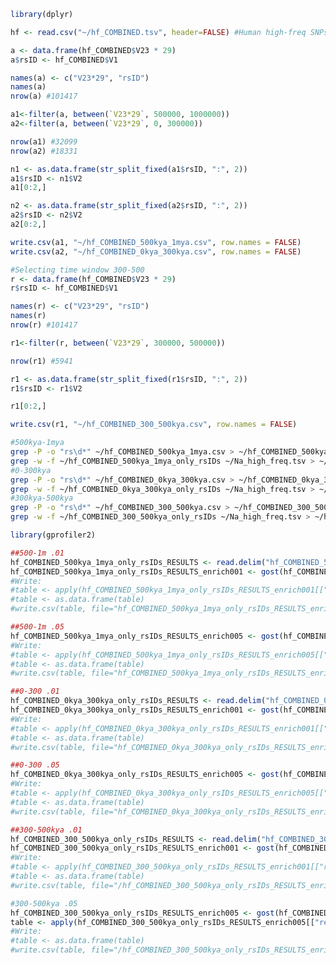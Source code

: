 ```r
library(dplyr)

hf <- read.csv("~/hf_COMBINED.tsv", header=FALSE) #Human high-freq SNPs mapped

a <- data.frame(hf_COMBINED$V23 * 29)
a$rsID <- hf_COMBINED$V1

names(a) <- c("V23*29", "rsID")
names(a)
nrow(a) #101417

a1<-filter(a, between(`V23*29`, 500000, 1000000))
a2<-filter(a, between(`V23*29`, 0, 300000))

nrow(a1) #32099
nrow(a2) #18331

n1 <- as.data.frame(str_split_fixed(a1$rsID, ":", 2))
a1$rsID <- n1$V2
a1[0:2,]

n2 <- as.data.frame(str_split_fixed(a2$rsID, ":", 2))
a2$rsID <- n2$V2
a2[0:2,]

write.csv(a1, "~/hf_COMBINED_500kya_1mya.csv", row.names = FALSE)
write.csv(a2, "~/hf_COMBINED_0kya_300kya.csv", row.names = FALSE)

#Selecting time window 300-500
r <- data.frame(hf_COMBINED$V23 * 29)
r$rsID <- hf_COMBINED$V1

names(r) <- c("V23*29", "rsID")
names(r)
nrow(r) #101417

r1<-filter(r, between(`V23*29`, 300000, 500000))

nrow(r1) #5941

r1 <- as.data.frame(str_split_fixed(r1$rsID, ":", 2))
r1$rsID <- r1$V2

r1[0:2,]

write.csv(r1, "~/hf_COMBINED_300_500kya.csv", row.names = FALSE)
```

```sh
#500kya-1mya
grep -P -o "rs\d*" ~/hf_COMBINED_500kya_1mya.csv > ~/hf_COMBINED_500kya_1mya_only_rsIDs
grep -w -f ~/hf_COMBINED_500kya_1mya_only_rsIDs ~/Na_high_freq.tsv > ~/hf_COMBINED_500kya_1mya_only_rsIDs_RESULTS
#0-300kya
grep -P -o "rs\d*" ~/hf_COMBINED_0kya_300kya.csv > ~/hf_COMBINED_0kya_300kya_only_rsIDs
grep -w -f ~/hf_COMBINED_0kya_300kya_only_rsIDs ~/Na_high_freq.tsv > ~/hf_COMBINED_0kya_300kya_only_rsIDs_RESULTS
#300kya-500kya
grep -P -o "rs\d*" ~/hf_COMBINED_300_500kya.csv > ~/hf_COMBINED_300_500kya_only_rsIDs
grep -w -f ~/hf_COMBINED_300_500kya_only_rsIDs ~/Na_high_freq.tsv > ~/hf_COMBINED_300_500kya_only_rsIDs_RESULTS
```

```r
library(gprofiler2)

##500-1m .01
hf_COMBINED_500kya_1mya_only_rsIDs_RESULTS <- read.delim("hf_COMBINED_500kya_1mya_only_rsIDs_RESULTS", header=FALSE)
hf_COMBINED_500kya_1mya_only_rsIDs_RESULTS_enrich001 <- gost(hf_COMBINED_500kya_1mya_only_rsIDs_RESULTS$V3, organism = "hsapiens", correction_method = "gSCS", user_threshold = 0.01, evcodes = TRUE)
#Write:
#table <- apply(hf_COMBINED_500kya_1mya_only_rsIDs_RESULTS_enrich001[["result"]],2,as.character)
#table <- as.data.frame(table)
#write.csv(table, file="hf_COMBINED_500kya_1mya_only_rsIDs_RESULTS_enrich001.csv", row.names = FALSE)

##500-1m .05
hf_COMBINED_500kya_1mya_only_rsIDs_RESULTS_enrich005 <- gost(hf_COMBINED_500kya_1mya_only_rsIDs_RESULTS$V3, organism = "hsapiens", correction_method = "gSCS", user_threshold = 0.05, evcodes = TRUE)  
#Write:
#table <- apply(hf_COMBINED_500kya_1mya_only_rsIDs_RESULTS_enrich005[["result"]],2,as.character)
#table <- as.data.frame(table)
#write.csv(table, file="hf_COMBINED_500kya_1mya_only_rsIDs_RESULTS_enrich005.csv", row.names = FALSE)

##0-300 .01
hf_COMBINED_0kya_300kya_only_rsIDs_RESULTS <- read.delim("hf_COMBINED_0kya_300kya_only_rsIDs_RESULTS", header=FALSE)
hf_COMBINED_0kya_300kya_only_rsIDs_RESULTS_enrich001 <- gost(hf_COMBINED_0kya_300kya_only_rsIDs_RESULTS$V3, organism = "hsapiens", correction_method = "gSCS", user_threshold = 0.01, evcodes = TRUE)
#Write:
#table <- apply(hf_COMBINED_0kya_300kya_only_rsIDs_RESULTS_enrich001[["result"]],2,as.character)
#table <- as.data.frame(table)
#write.csv(table, file="hf_COMBINED_0kya_300kya_only_rsIDs_RESULTS_enrich001.csv", row.names = FALSE)

##0-300 .05
hf_COMBINED_0kya_300kya_only_rsIDs_RESULTS_enrich005 <- gost(hf_COMBINED_0kya_300kya_only_rsIDs_RESULTS$V3, organism = "hsapiens", correction_method = "gSCS", user_threshold = 0.05, evcodes = TRUE)  
#Write:
#table <- apply(hf_COMBINED_0kya_300kya_only_rsIDs_RESULTS_enrich005[["result"]],2,as.character)
#table <- as.data.frame(table)
#write.csv(table, file="hf_COMBINED_0kya_300kya_only_rsIDs_RESULTS_enrich005.csv", row.names = FALSE)

##300-500kya .01
hf_COMBINED_300_500kya_only_rsIDs_RESULTS <- read.delim("hf_COMBINED_300_500kya_only_rsIDs_RESULTS", header=FALSE)
hf_COMBINED_300_500kya_only_rsIDs_RESULTS_enrich001 <- gost(hf_COMBINED_300_500kya_only_rsIDs_RESULTS$V3, organism = "hsapiens", correction_method = "gSCS", user_threshold = 0.01, evcodes = TRUE)
#Write:
#table <- apply(hf_COMBINED_300_500kya_only_rsIDs_RESULTS_enrich001[["result"]],2,as.character)
#table <- as.data.frame(table)
#write.csv(table, file="/hf_COMBINED_300_500kya_only_rsIDs_RESULTS_enrich001.csv", row.names = FALSE)

#300-500kya .05
hf_COMBINED_300_500kya_only_rsIDs_RESULTS_enrich005 <- gost(hf_COMBINED_300_500kya_only_rsIDs_RESULTS$V3, organism = "hsapiens", correction_method = "gSCS", user_threshold = 0.05, evcodes = TRUE) 
table <- apply(hf_COMBINED_300_500kya_only_rsIDs_RESULTS_enrich005[["result"]],2,as.character)
#Write:
#table <- as.data.frame(table)
#write.csv(table, file="/hf_COMBINED_300_500kya_only_rsIDs_RESULTS_enrich005.csv", row.names = FALSE)
```


